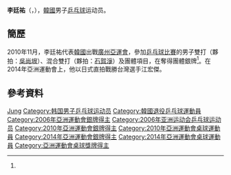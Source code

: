 {{noteTA|G1=Table Tennis}}
{{Infobox 乒乓球
| playername = 李廷祐<ref>{{cite web|title=이정우 李廷祐 LEE JUNG WOO|url=http://people.sports.or.kr/servlet/PGEPersonViewSV?PERSON_NO=20031219188&SEQ=|publisher=Korea Sports Council & Korean Olympic Committee}}{{dead link|date=2018年3月 |bot=InternetArchiveBot |fix-attempted=yes }}{{ko}}</ref><br/>{{lang|ko|김기정}}
| image = 
| imagesize = 
| caption = 
| fullname =
| nicknames =
| nationality ={{KOR}}
| residence =
| deathdate =
| deathplace =
| playingstyle=
| equipment =
| hrank=[[ITTF|ITTF]]第19名 (2007年6月)<ref>{{cite web|url=http://www.ittf.com/ittf_ranking/world_ranking_per_name.asp?Player_ID=105176&U18=0&U21=0&Siniors=1&|title=国际乒联世界排名:  李廷祐 (韩国)|publisher=国际乒联|accessdate=2011-05-21|deadurl=yes|archiveurl=https://web.archive.org/web/20110415064039/http://www.ittf.com/ittf_ranking/world_ranking_per_name.asp?Player_ID=105176&U18=0&U21=0&Siniors=1&|archivedate=2011-04-15}}{{zh-cn}}</ref>
| club = 
| birthdate ={{birth_date_and_age|1984|12|13}}<ref name="廣州亞運">[http://www.gz2010.cn/info/CHN_CHN/ZB/ZBB101A_TT@@@@@@@@@@@@@@@CHN_number=243309.html 2010年廣州亞運會官方網站 乒乓球 - 李廷佑 - 简历]</ref>
| birthplace ={{KOR}}
| height = {{height|m=1.82}}<ref name="廣州亞運"/>
| weight = {{weight|kg=69}}<ref name="廣州亞運"/>
| medaltemplates =
{{MedalSport | 男子[[乒乓球|乒乓球]]}}
{{MedalCountry|{{KOR}}}}
{{MedalCompetition|[[世界乒乓球锦标赛|世界乒乓球锦标赛]]}}
{{MedalSilver|[[2006年世界乒乓球團體錦標賽|2006年 不來梅]]|男子團體}}
{{MedalSilver|[[2008年世界乒乓球團體錦標賽|2008年 廣州]]|男子團體}}
{{MedalCompetition | [[亞洲運動會|亞洲運動會]]}}
{{MedalSilver | [[2006年亞洲運動會|2006年 多哈]] | 男子團體}}
{{MedalSilver | [[2010年亞洲運動會|2010年 廣州]] | [[2010年亞洲運動會乒乓球比賽|男子團体]]}}
{{MedalSilver | [[2014年亞洲運動會|2014年 仁川]] | [[2014年亞洲運動會乒乓球比賽|男子團體]]}}
}}
'''李廷祐'''（{{lang-ko|'''이정우'''}}，{{bd|1984年|12月13日|catIdx=LEE}}），[[韓國|韓國]]男子[[乒乓球|乒乓球]]运动员。

== 簡歷 ==
2010年11月，李廷祐代表[[2010年亞洲運動會韓國代表團|韓國]]出戰[[廣州|廣州]][[2010年亞洲運動會|亞運會]]，參加[[2010年亞洲運動會乒乓球比賽|乒乓球比賽]]的男子雙打（夥拍：[[吳尚垠|吳尚垠]]）、混合雙打（夥拍：[[石賀淨|石賀淨]]）及團體項目，在奪得團體銀牌<ref name="廣州亞運"/>。在2014年亞洲運動會上，他以日式直拍戰勝台灣選手江宏傑。

== 參考資料 ==
{{reflist}}

{{韩国乒乓球}}

{{Authority control}}
{{DEFAULTSORT:LEE Jung Woo}}
[[Category:李姓|Jung]]
[[Category:韩国男子乒乓球运动员|Category:韩国男子乒乓球运动员]]
[[Category:韓國退役乒乓球運動員|Category:韓國退役乒乓球運動員]]
[[Category:2006年亞洲運動會銀牌得主|Category:2006年亞洲運動會銀牌得主]]
[[Category:2006年亚洲运动会乒乓球运动员|Category:2006年亚洲运动会乒乓球运动员]]
[[Category:2010年亞洲運動會銀牌得主|Category:2010年亞洲運動會銀牌得主]]
[[Category:2010年亞洲運動會桌球運動員|Category:2010年亞洲運動會桌球運動員]]
[[Category:2014年亞洲運動會銀牌得主|Category:2014年亞洲運動會銀牌得主]]
[[Category:2014年亞洲運動會桌球運動員|Category:2014年亞洲運動會桌球運動員]]
[[Category:亞洲運動會桌球獎牌得主|Category:亞洲運動會桌球獎牌得主]]